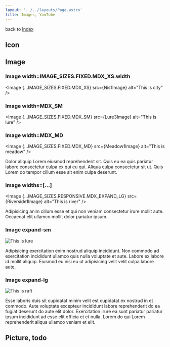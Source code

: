 ```yaml
---
layout: '../../layouts/Page.astro'
title: Images, YouTube
---
```





back to [Index](/design)

## Icon

<div class="flex gap-4">
  <Icon name="mdi:fish" class="h-24 w-24 text-primary" />
  <Icon name="mdi:github" class="h-24 w-24 text-secondary" />
  <Icon name="mdi:rabbit-variant-outline" class="h-24 w-24 text-accent" />
</div>

## Image

### Image width=IMAGE_SIZES.FIXED.MDX_XS.width

<Image {...IMAGE_SIZES.FIXED.MDX_XS} src={Nis1Image} alt="This is city" />

### Image width=MDX_SM

<Image {...IMAGE_SIZES.FIXED.MDX_SM} src={Lure3Image} alt="This is lure" />

### Image width=MDX_MD

<Image {...IMAGE_SIZES.FIXED.MDX_MD} src={Meadow1Image} alt="This is meadow" />

Dolor aliquip Lorem eiusmod reprehenderit sit. Quis eu ea quis pariatur labore consectetur culpa ex
qui eu qui. Aliqua culpa consectetur sit ut. Quis Lorem do tempor cillum esse sit enim culpa
deserunt.

### Image widths=[...]

<Image
  {...IMAGE_SIZES.RESPONSIVE.MDX_EXPAND_LG}
  src={Riverside1Image}
  alt="This is river"
/>

Adipisicing anim cillum esse et qui non veniam consectetur irure mollit aute. Occaecat elit ullamco mollit dolor pariatur ipsum.

### Image expand-sm

<div class="expand-sm">
  <Image
    {...IMAGE_SIZES.RESPONSIVE.MDX_EXPAND_LG}
    src={Lure2Image}
    alt="This is lure"
  />
</div>

Adipisicing exercitation enim nostrud aliquip incididunt. Non commodo ad exercitation incididunt ullamco quis nulla voluptate et aute. Labore ex labore id mollit aliquip. Eiusmod eu nisi eu ut adipisicing velit velit culpa labore aute.

### Image expand-lg

<div class="expand-lg">
  <Image
    {...IMAGE_SIZES.RESPONSIVE.MDX_EXPAND_LG}
    src={Raft1Image}
    alt="This is raft"
  />
</div>

Esse laboris duis sit cupidatat minim velit est cupidatat ex nostrud in et commodo. Aute voluptate excepteur incididunt labore reprehenderit do ea fugiat deserunt do aute elit dolor. Exercitation irure ea sunt pariatur pariatur ipsum incididunt ad esse elit officia et et nulla. Lorem do qui Lorem reprehenderit aliqua ullamco veniam et elit.

## Picture, todo

